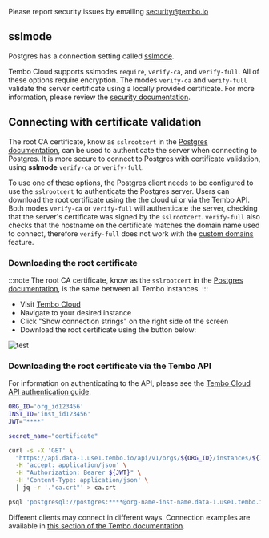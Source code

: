 
<Callout variant='warning'>

Please report security issues by emailing security@tembo.io

</Callout>

## sslmode

Postgres has a connection setting called [sslmode](https://www.postgresql.org/docs/current/libpq-ssl.html).

Tembo Cloud supports sslmodes `require`, `verify-ca`, and `verify-full`. All of these options require encryption. The modes `verify-ca` and `verify-full` validate the server certificate using a locally provided certificate. For more information, please review the [security documentation](/docs/tembo-cloud/security-and-authentication/security#ssl-and-certificates).

## Connecting with certificate validation

The root CA certificate, know as `sslrootcert` in the [Postgres documentation](https://www.postgresql.org/docs/current/libpq-ssl.html), can be used to authenticate the server when connecting to Postgres.
It is more secure to connect to Postgres with certificate validation, using **sslmode** `verify-ca` or `verify-full`.

To use one of these options, the Postgres client needs to be configured to use the `sslrootcert` to authenticate the Postgres server. Users can download the root certificate using the the cloud ui or via the Tembo API.
Both modes `verify-ca` or `verify-full` will authenticate the server, checking that the server's certificate was signed by the `sslrootcert`. `verify-full` also checks that the hostname on the certificate matches the domain name used to connect, therefore `verify-full` does not work with the [custom domains](/docs/tembo-cloud/configuration-and-management/custom-domains) feature.

### Downloading the root certificate

:::note
The root CA certificate, know as the `sslrootcert` in the [Postgres documentation](https://www.postgresql.org/docs/current/libpq-ssl.html), is the same between all Tembo instances.
:::

-   Visit [Tembo Cloud](https://cloud.tembo.io)
-   Navigate to your desired instance
-   Click "Show connection strings" on the right side of the screen
-   Download the root certificate using the button below:

![test](./tembo-ui-download-cert-btn.svg)

### Downloading the root certificate via the Tembo API

For information on authenticating to the API, please see the [Tembo Cloud API authentication guide](https://tembo.io/docs/tembo-cloud/security-and-authentication/api-authentication).

```bash
ORG_ID='org_id123456'
INST_ID='inst_id123456'
JWT="****"

secret_name="certificate"

curl -s -X 'GET' \
  "https://api.data-1.use1.tembo.io/api/v1/orgs/${ORG_ID}/instances/${INST_ID}/secrets/${secret_name}" \
  -H 'accept: application/json' \
  -H "Authorization: Bearer ${JWT}" \
  -H 'Content-Type: application/json' \
  | jq -r '."ca.crt"' > ca.crt

psql 'postgresql://postgres:****@org-name-inst-name.data-1.use1.tembo.io:5432?sslmode=verify-full&sslrootcert=ca.crt'
```

Different clients may connect in different ways. Connection examples are available in [this section of the Tembo documentation](/docs/category/connection-examples).
